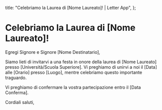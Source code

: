   title: "Celebriamo la Laurea di [Nome Laureato]! | Letter App",
};

# Celebriamo la Laurea di [Nome Laureato]!

Egregi Signore e Signore [Nome Destinatario],

Siamo lieti di invitarvi a una festa in onore della laurea di [Nome Laureato] presso [Università/Scuola Superiore]. Vi preghiamo di unirvi a noi il [Data] alle [Orario] presso [Luogo], mentre celebriamo questo importante traguardo.

Vi preghiamo di confermare la vostra partecipazione entro il [Data Conferma].

Cordiali saluti,
